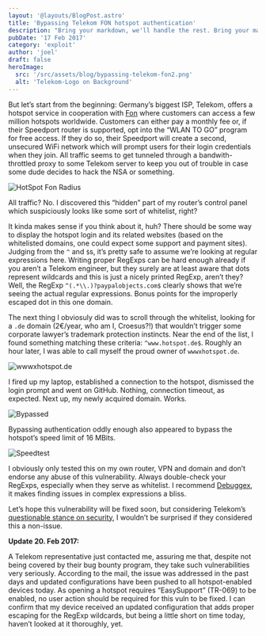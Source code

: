 ```yaml
---
layout: '@layouts/BlogPost.astro'
title: 'Bypassing Telekom FON hotspot authentication'
description: "Bring your markdown, we'll handle the rest. Bring your markdown, we'll handle the rest. Bring your markdown, we'll handle the rest. Bring your markdown, we'll handle the rest Bring your markdown, we'll handle the rest. Bring your markdown, we'll handle the rest. Bring your markdown, we'll handle the rest. Bring your markdown, we'll handle the rest"
pubDate: '17 Feb 2017'
category: 'exploit'
author: 'joel'
draft: false
heroImage:
  src: '/src/assets/blog/bypassing-telekom-fon2.png'
  alt: 'Telekom-Logo on Background'
---
```


But let’s start from the beginning: Germany’s biggest ISP, Telekom, offers a hotspot service in cooperation with [Fon](https://fon.com/) where customers can access a few million hotspots worldwide. Customers can either pay a monthly fee or, if their Speedport router is supported, opt into the “WLAN TO GO” program for free access. If they do so, their Speedport will create a second, unsecured WiFi network which will prompt users for their login credentials when they join. All traffic seems to get tunneled through a bandwith-throttled proxy to some Telekom server to keep you out of trouble in case some dude decides to hack the NSA or something.

![HotSpot Fon Radius](https://zyantific.com/assets/2017-02-17-bypassing-telekom-fon-hotspot-authentication/hotspotfonradius.png)

All traffic? No. I discovered this “hidden” part of my router’s control panel which suspiciously looks like some sort of whitelist, right?

It kinda makes sense if you think about it, huh? There should be some way to display the hotspot login and its related websites (based on the whitelisted domains, one could expect some support and payment sites). Judging from the `^` and `$`s, it’s pretty safe to assume we’re looking at regular expressions here. Writing proper RegExps can be hard enough already if you aren’t a Telekom engineer, but they surely are at least aware that dots represent wildcards and this is just a nicely printed RegExp, aren’t they? Well, the RegExp `^(.*\\.)?paypalobjects.com$` clearly shows that we’re seeing the actual regular expressions. Bonus points for the improperly escaped dot in this one domain.

The next thing I obviosuly did was to scroll through the whitelist, looking for a `.de` domain (2€/year, who am I, Croesus?!) that wouldn’t trigger some corporate lawyer’s trademark protection instincts. Near the end of the list, I found something matching these criteria: `^www.hotspot.de$`. Roughly an hour later, I was able to call myself the proud owner of `wwwxhotspot.de`.

![wwwxhotspot.de](https://zyantific.com/assets/2017-02-17-bypassing-telekom-fon-hotspot-authentication/wwwxhotspot.png)

I fired up my laptop, established a connection to the hotspot, dismissed the login prompt and went on GitHub. Nothing, connection timeout, as expected. Next up, my newly acquired domain. Works.

![Bypassed](https://zyantific.com/assets/2017-02-17-bypassing-telekom-fon-hotspot-authentication/bypassed.png)

Bypassing authentication oddly enough also appeared to bypass the hotspot’s speed limit of 16 MBits.

![Speedtest](https://zyantific.com/assets/2017-02-17-bypassing-telekom-fon-hotspot-authentication/speedtest.png)

I obviously only tested this on my own router, VPN and domain and don’t endorse any abuse of this vulnerability. Always double-check your RegExps, especially when they serve as whitelist. I recommend [Debuggex](https://www.debuggex.com/), it makes finding issues in complex expressions a bliss.

Let’s hope this vulnerability will be fixed soon, but considering Telekom’s [questionable stance on security](https://www.telekom.com/en/corporate-responsibility/data-protection-data-securit/security/security/closing-security-gaps-360054), I wouldn’t be surprised if they considered this a non-issue.

**Update 20. Feb 2017:**

A Telekom representative just contacted me, assuring me that, despite not being covered by their bug bounty program, they take such vulnerabilities very seriously. According to the mail, the issue was addressed in the past days and updated configurations have been pushed to all hotspot-enabled devices today. As opening a hotspot requires “EasySupport” (TR-069) to be enabled, no user action should be required for this vuln to be fixed. I can confirm that my device received an updated configuration that adds proper escaping for the RegExp wildcards, but being a little short on time today, haven’t looked at it thoroughly, yet.
